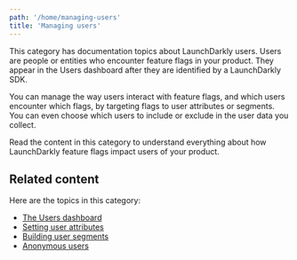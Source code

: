 ```yaml
---
path: '/home/managing-users'
title: 'Managing users'
---
```


This category has documentation topics about LaunchDarkly users. Users are people or entities who encounter feature flags in your product. They appear in the Users dashboard after they are identified by a LaunchDarkly SDK.

You can manage the way users interact with feature flags, and which users encounter which flags, by targeting flags to user attributes or segments. You can even choose which users to include or exclude in the user data you collect.

Read the content in this category to understand everything about how LaunchDarkly feature flags impact users of your product.

## Related content

Here are the topics in this category:

- [The Users dashboard](/home/managing-users/users-dashboard)
- [Setting user attributes](/home/managing-users/user-attributes)
- [Building user segments](/home/managing-users/segments)
- [Anonymous users](/home/managing-users/anonymous-users)
